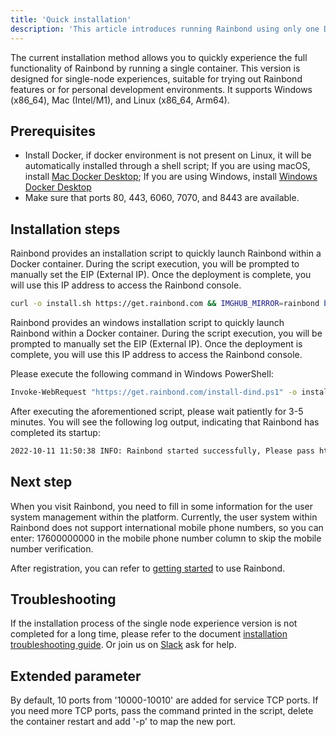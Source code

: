 ```yaml
---
title: 'Quick installation'
description: 'This article introduces running Rainbond using only one Docker container.'
---
```



The current installation method allows you to quickly experience the full functionality of Rainbond by running a single container. This version is designed for single-node experiences, suitable for trying out Rainbond features or for personal development environments. It supports Windows (x86_64), Mac (Intel/M1), and Linux (x86_64, Arm64).

## Prerequisites

* Install Docker, if docker environment is not present on Linux, it will be automatically installed through a shell script; If you are using macOS, install [Mac Docker Desktop](https://docs.docker.com/desktop/release-notes/#docker-desktop); If you are using Windows, install [Windows Docker Desktop](https://docs.docker.com/desktop/windows/install/)
* Make sure that ports 80, 443, 6060, 7070, and 8443 are available.

## Installation steps

<Tabs groupId="install">
  <TabItem value="Linux & Mac" label="Linux & Mac" default>

Rainbond provides an installation script to quickly launch Rainbond within a Docker container. During the script execution, you will be prompted to manually set the EIP (External IP). Once the deployment is complete, you will use this IP address to access the Rainbond console.

```bash
curl -o install.sh https://get.rainbond.com && IMGHUB_MIRROR=rainbond bash ./install.sh
```

  </TabItem>

  <TabItem value="Windows" label="Windows">

Rainbond provides an windows installation script to quickly launch Rainbond within a Docker container. During the script execution, you will be prompted to manually set the EIP (External IP). Once the deployment is complete, you will use this IP address to access the Rainbond console.

Please execute the following command in Windows PowerShell:

```bash
Invoke-WebRequest "https://get.rainbond.com/install-dind.ps1" -o install-dind.ps1 ; .\install-dind.ps1 -IMAGE_MIRROR rainbond
```

  </TabItem>
</Tabs>

After executing the aforementioned script, please wait patiently for 3-5 minutes. You will see the following log output, indicating that Rainbond has completed its startup:

```bash
2022-10-11 11:50:38 INFO: Rainbond started successfully, Please pass http://$EIP:7070 Access Rainbond
```

## Next step

When you visit Rainbond, you need to fill in some information for the user system management within the platform. Currently, the user system within Rainbond does not support international mobile phone numbers, so you can enter: 17600000000 in the mobile phone number column to skip the mobile number verification.

After registration, you can refer to [getting started](/docs/quick-start/getting-started) to use Rainbond.

## Troubleshooting

If the installation process of the single node experience version is not completed for a long time, please refer to the document [installation troubleshooting guide](/docs/troubleshooting/installation/dind). Or join us on [Slack](https://join.slack.com/t/rainbond-slack/shared_invite/zt-1ft4g75pg-KJ0h_IAtvG9DMgeE_BNjZQ) ask for help.

## Extended parameter

By default, 10 ports from '10000-10010' are added for service TCP ports. If you need more TCP ports, pass the command printed in the script, delete the container restart and add '-p' to map the new port.
